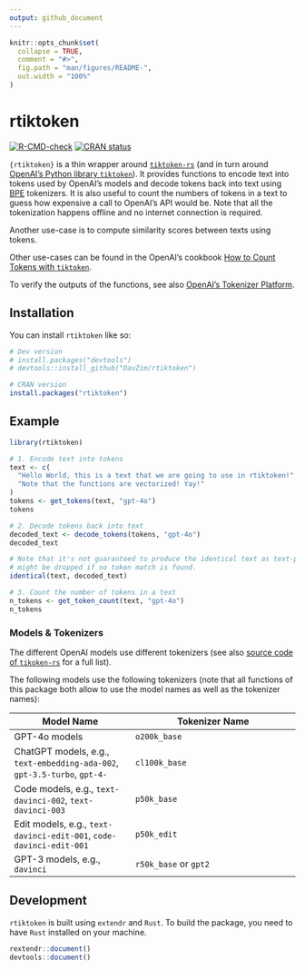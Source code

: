 ```yaml
---
output: github_document
---
```


<!-- README.md is generated from README.Rmd. Please edit that file -->

```r
knitr::opts_chunk$set(
  collapse = TRUE,
  comment = "#>",
  fig.path = "man/figures/README-",
  out.width = "100%"
)
```

# rtiktoken

<!-- badges: start -->
[![R-CMD-check](https://github.com/DavZim/rtiktoken/actions/workflows/R-CMD-check.yaml/badge.svg)](https://github.com/DavZim/rtiktoken/actions/workflows/R-CMD-check.yaml)
[![CRAN status](https://www.r-pkg.org/badges/version/rtiktoken)](https://CRAN.R-project.org/package=rtiktoken)
<!-- badges: end -->

`{rtiktoken}` is a thin wrapper around [`tiktoken-rs`](https://github.com/zurawiki/tiktoken-rs) (and in turn around [OpenAI's Python library `tiktoken`](https://github.com/openai/tiktoken)).
It provides functions to encode text into tokens used by OpenAI's models and decode tokens back into text using [BPE](https://en.wikipedia.org/wiki/Byte_pair_encoding) tokenizers.
It is also useful to count the numbers of tokens in a text to guess how expensive a call to OpenAI's API would be.
Note that all the tokenization happens offline and no internet connection is required.

Another use-case is to compute similarity scores between texts using tokens.

Other use-cases can be found in the OpenAI's cookbook [How to Count Tokens with `tiktoken`](https://github.com/openai/openai-cookbook/blob/main/examples/How_to_count_tokens_with_tiktoken.ipynb).

To verify the outputs of the functions, see also [OpenAI's Tokenizer Platform](https://platform.openai.com/tokenizer).


## Installation

You can install `rtiktoken` like so:

``` r
# Dev version
# install.packages("devtools")
# devtools::install_github("DavZim/rtiktoken")

# CRAN version
install.packages("rtiktoken")
```


## Example

```r
library(rtiktoken)

# 1. Encode text into tokens
text <- c(
  "Hello World, this is a text that we are going to use in rtiktoken!",
  "Note that the functions are vectorized! Yay!"
)
tokens <- get_tokens(text, "gpt-4o")
tokens

# 2. Decode tokens back into text
decoded_text <- decode_tokens(tokens, "gpt-4o")
decoded_text

# Note that it's not guaranteed to produce the identical text as text-parts
# might be dropped if no token match is found.
identical(text, decoded_text)

# 3. Count the number of tokens in a text
n_tokens <- get_token_count(text, "gpt-4o")
n_tokens
```


### Models & Tokenizers

The different OpenAI models use different tokenizers (see also [source code of `tikoken-rs`](https://github.com/zurawiki/tiktoken-rs/blob/main/tiktoken-rs/src/tokenizer.rs) for a full list).

The following models use the following tokenizers (note that all functions of this package both allow to use the model names as well as the tokenizer names):

| Model Name | Tokenizer Name |
|------------|----------------|
| GPT-4o models   | `o200k_base`   |
| ChatGPT models, e.g., `text-embedding-ada-002`, `gpt-3.5-turbo`, `gpt-4-` | `cl100k_base` |
| Code models, e.g., `text-davinci-002`, `text-davinci-003` | `p50k_base` |
| Edit models, e.g., `text-davinci-edit-001`, `code-davinci-edit-001` | `p50k_edit` |
| GPT-3 models, e.g., `davinci` | `r50k_base` or `gpt2` |


## Development

`rtiktoken` is built using `extendr` and `Rust`.
To build the package, you need to have `Rust` installed on your machine.

```r
rextendr::document()
devtools::document()
```
